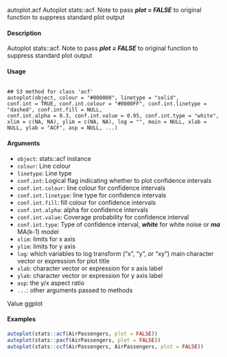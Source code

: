 autoplot.acf
Autoplot stats::acf. Note to pass ***plot = FALSE*** to original function to suppress standard plot output

#### Description 
 
Autoplot stats::acf. Note to pass ***plot = FALSE*** to original function to suppress standard plot
output

#### Usage 

<pre><code>
## S3 method for class 'acf'
autoplot(object, colour = "#000000", linetype = "solid",
conf.int = TRUE, conf.int.colour = "#0000FF", conf.int.linetype = "dashed", conf.int.fill = NULL,
conf.int.alpha = 0.3, conf.int.value = 0.95, conf.int.type = "white",
xlim = c(NA, NA), ylim = c(NA, NA), log = "", main = NULL, xlab = NULL, ylab = "ACF", asp = NULL, ...)
</code></pre>

#### Arguments 
 
* ``	object 	``: 	stats::acf instance
* ``	colour 	``: 	Line colour
* ``	linetype 	``: 	Line type
* ``	conf.int	``: 	Logical flag indicating whether to plot confidence intervals
* ``	conf.int.colour	``: 	line colour for confidence intervals
* ``	conf.int.linetype	``: 	line type for confidence intervals
* ``	conf.int.fill	``: 	fill colour for confidence intervals
* ``	conf.int.alpha 	``: 	alpha for confidence intervals
* ``	conf.int.value 	``: 	Coverage probability for confidence interval
* ``	conf.int.type 	``: 	Type of confidence interval, ***white*** for white noise or ***ma*** MA(k-1) model
* ``	xlim 	``: 	limits for x axis
* ``	ylim 	``: 	limits for y axis
* ``	log 	``: 	which variables to log transform ("x", "y", or "xy") main character vector or expression for plot title
* ``	xlab 	``: 	character vector or expression for x axis label
* ``	ylab 	``: 	character vector or expression for y axis label
* ``	asp	``: 	the y/x aspect ratio
* ``	... 	``: 	other arguments   passed to methods

Value
ggplot

#### Examples 
```{r}
autoplot(stats::acf(AirPassengers, plot = FALSE))
autoplot(stats::pacf(AirPassengers, plot = FALSE))
autoplot(stats::ccf(AirPassengers, AirPassengers, plot = FALSE))
```
